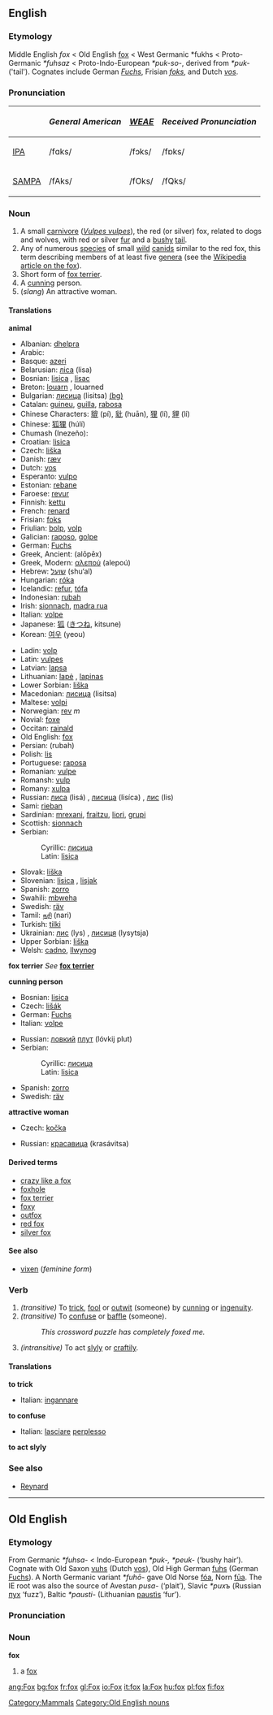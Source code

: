 ==English==
[[Category:Mammals]]

===Etymology===
Middle English ''fox'' < Old English [[fox#Old English|fox]] < West Germanic *fukhs < Proto-Germanic ''*fuhsaz'' < Proto-Indo-European ''*puk-so-'', derived from ''*puk-'' ('tail'). Cognates include German ''[[Fuchs]]'', Frisian ''[[foks]]'', and Dutch ''[[vos]]''.

=== Pronunciation ===
{| border=1 cellpadding=5
! !! ''General American'' !! ''[[WEAE]]'' !! ''Received Pronunciation''
|-
| [[w:IPA|IPA]] || /fɑks/ || /fɔks/ || /fɒks/
|-
| [[w:SAMPA|SAMPA]] || /fAks/ || /fOks/ || /fQks/
|}

=== Noun ===
{{Wikipediapar|Fox (disambiguation)}}
{{en-noun|fox|foxes}}

# A small [[carnivore]] (''[[Vulpes vulpes]]''), the red (or silver) fox, related to dogs and wolves, with red or silver [[fur]] and a [[bushy]] [[tail]].
# Any of numerous [[species]] of small [[wild]] [[canid]]s similar to the red fox, this term describing members of at least five [[genera]] (see the [[w:Fox|Wikipedia article on the fox]]).
# Short form of [[fox terrier]].
#A [[cunning]] person.
#(''slang'') An attractive woman.

====Translations====

'''animal'''
{{top}}
*Albanian: [[dhelpra]]
*Arabic: {{ARchar|[[ثعلب]]}} {{Unicode|(θáʿlab)}} {{m}}
*Basque: [[azeri]]
*Belarusian: [[ліса]] (lisa) {{f}}
*Bosnian: [[lisica]] {{f}}, [[lisac]] {{m}}
*Breton: [[louarn]] {{m}}, louarned {{p}}
*Bulgarian: [[лисица]] (lisitsa) {{f}} [[:bg:лисица|(bg)]]
*Catalan: [[guineu]], [[guilla]], [[rabosa]]
*Chinese Characters: [[貔]] (pí), [[豼]] (huān), [[狸]] (lí), [[貍]] (lí)
*Chinese: [[狐狸]] (húlí)
*Chumash (Inezeño): {{Unicode|[[knɨy]]}}
*Croatian: [[lisica]] {{f}}
*Czech: [[liška]] {{f}}
*Danish: [[ræv]]
*Dutch: [[vos]] {{m}}
*Esperanto: [[vulpo]]
*Estonian: [[rebane]]
*Faroese: [[revur]]
*Finnish: [[kettu]]
*French: [[renard]] {{m}}
*Frisian: [[foks]]
*Friulian: [[bolp]], [[volp]]
*Galician: [[raposo]], [[golpe]]
*German: [[Fuchs]] {{m}}
*Greek, Ancient: {{Unicode|[[ἀλώπηξ]]}} (alōpēx) {{f}}
*Greek, Modern: [[αλεπού]] (alepoú) {{f}}
*Hebrew: [[שועל]] (shu‘al) {{m}}
*Hungarian: [[róka]]
*Icelandic: [[refur]], [[tófa]]
*Indonesian: [[rubah]]
*Irish: [[sionnach]], [[madra rua]]
*Italian: [[volpe]] {{f}}
*Japanese: [[狐]] ([[きつね]], kitsune)
*Korean: [[여우]] (yeou)
{{mid}}
*Ladin: [[volp]]
*Latin: [[vulpes]] {{f}}
*Latvian: [[lapsa]]
*Lithuanian: [[lapė]] {{f}}, [[lapinas]] {{m}}
*Lower Sorbian: [[liška]]
*Macedonian: [[лисица]] (lisitsa) {{f}}
*Maltese: [[volpi]]
*Norwegian: [[rev]] ''m''
*Novial: [[foxe]]
*Occitan: [[rainald]]
*Old English: [[fox#Old English|fox]] {{m}}
*Persian: {{FAchar|[[روباه]]}} (rubah)
*Polish: [[lis]] {{m}}
*Portuguese: [[raposa]]
*Romanian: [[vulpe]]
*Romansh: [[vulp]]
*Romany: [[xulpa]] {{f}}
*Russian: [[лиса]] (lisá) {{f}}, [[лисица]] (lisíca) {{f}}, [[лис]] (lis) {{m}} 
*Sami: [[rieban]]
*Sardinian: [[mrexani]], [[fraitzu]], [[liori]], [[grupi]]
*Scottish: [[sionnach]]
*Serbian:
*:Cyrillic: [[лисица]] {{f}}
*:Latin: [[lisica]] {{f}}
*Slovak: [[líška]]
*Slovenian: [[lisica]] {{f}}, [[lisjak]] {{m}}
*Spanish: [[zorro]] {{m}}
*Swahili: [[mbweha]]
*Swedish: [[räv]] {{c}}
*Tamil: [[நரி]] (nari)
*Turkish: [[tilki]]
*Ukrainian: [[лис]] (lys) {{m}}, [[лисиця]] (lysytsja) {{f}}
*Upper Sorbian: [[liška]] {{f}}
*Welsh: [[cadno]], [[llwynog]]
{{bottom}}

'''fox terrier'''
''See'' '''[[fox terrier]]'''

'''cunning person'''
{{top}}
*Bosnian: [[lisica]] {{f}}
*Czech: [[lišák]] {{m}}
*German: [[Fuchs]] {{m}}
*Italian: [[volpe]] {{f}}
{{mid}}
*Russian: [[ловкий]] [[плут]] (lóvkij plut) {{m}}
*Serbian:
*:Cyrillic: [[лисица]] {{f}}
*:Latin: [[lisica]] {{f}}
*Spanish: [[zorro]] {{m}}
*Swedish: [[räv]]
{{bottom}}

'''attractive woman'''
{{top}}
*Czech: [[kočka]] {{f}}
{{mid}}
*Russian: [[красавица]] (krasávitsa) {{f}}
{{bottom}}

====Derived terms====
*[[crazy like a fox]]
*[[foxhole]]
*[[fox terrier]]
*[[foxy]]
*[[outfox]]
*[[red fox]]
*[[silver fox]]

====See also====
*[[vixen]] (''feminine form'')

===Verb===
{{en-verb|fox|foxes|foxed|foxing}}

#''(transitive)'' To [[trick]], [[fool]] or [[outwit]] (someone) by [[cunning]] or [[ingenuity]].
#''(transitive)'' To [[confuse]] or [[baffle]] (someone).
#:''This crossword puzzle has completely foxed me.''
#''(intransitive)'' To act [[slyly]] or [[craftily]].

====Translations====
'''to trick'''
{{top}}
*Italian: [[ingannare]]
{{mid}}
{{bottom}}

'''to confuse'''
{{top}}
*Italian: [[lasciare]] [[perplesso]]
{{mid}}
{{bottom}}

'''to act slyly'''
{{top}}
{{mid}}
{{bottom}}

===See also===
*[[Reynard]]


----
==Old English==
===Etymology===
From Germanic ''*fuhsa-'' < Indo-European ''*puk-, *peuk-'' (‘bushy hair’). Cognate with Old Saxon [[vuhs]] (Dutch [[vos]]), Old High German [[fuhs]] (German [[Fuchs]]). A North Germanic variant ''*fuhō-'' gave Old Norse [[fóa]], Norn [[fua|fūa]]. The IE root was also the source of Avestan ''pusa-'' (‘plait’), Slavic ''*puxъ'' (Russian [[пух]] ‘fuzz’), Baltic ''*pausti-'' (Lithuanian [[paustis|paustìs]] ‘fur’).

===Pronunciation===
{{IPA|/foks/}}

===Noun===
'''fox''' {{m}}
# a [[fox#English|fox]]

[[Category:Old English nouns]]

[[ang:Fox]]
[[bg:fox]]
[[fr:fox]]
[[gl:Fox]]
[[io:Fox]]
[[it:fox]]
[[la:Fox]]
[[hu:fox]]
[[pl:fox]]
[[fi:fox]]